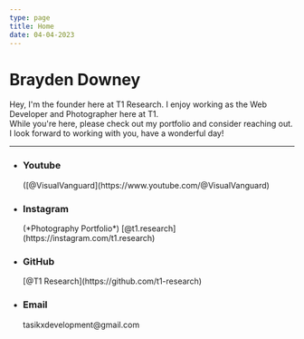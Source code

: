 ```yaml
---
type: page
title: Home
date: 04-04-2023
---
```


# Brayden Downey

Hey, I'm the founder here at T1 Research. I enjoy working as the Web Developer and Photographer here at T1.  
While you're here, please check out my portfolio and consider reaching out. I look forward to working with you, have a wonderful day!

---

- <h3>Youtube</h3>([@VisualVanguard](https://www.youtube.com/@VisualVanguard)
- <h3>Instagram</h3>(*Photography Portfolio*) [@t1.research](https://instagram.com/t1.research)
- <h3>GitHub</h3>[@T1 Research](https://github.com/t1-research)
- <h3>Email</h3>tasikxdevelopment@gmail.com